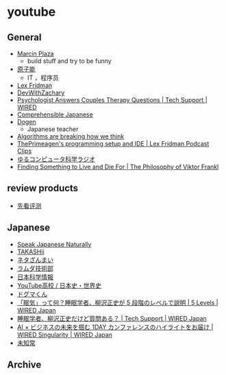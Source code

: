 # youtube

## General

- [Marcin Plaza](https://www.youtube.com/@MarcinPlaza)
  -  build stuff and try to be funny 
- [原子能](https://www.youtube.com/@yuan_zi_neng/videos)
  - IT ，程序员
- [Lex Fridman](https://www.youtube.com/@lexfridman)
- [DevWithZachary](https://www.youtube.com/@devwithzachary)
- [Psychologist Answers Couples Therapy Questions | Tech Support | WIRED](https://youtu.be/1z7n0S8gi0M)
- [Comprehensible Japanese](https://www.youtube.com/@cijapanese)
- [Dogen](https://www.youtube.com/@Dogen)
  - Japanese teacher
- [Algorithms are breaking how we think](https://youtu.be/QEJpZjg8GuA)
- [ThePrimeagen's programming setup and IDE | Lex Fridman Podcast Clips](https://youtu.be/HjHKPDutG5o)
- [ゆるコンピュータ科学ラジオ](https://www.youtube.com/@yurucom)
- [Finding Something to Live and Die For | The Philosophy of Viktor Frankl](https://www.youtube.com/watch?v=JX-8-IYhQKk)

## review products

- [先看评测](https://www.youtube.com/@%E5%85%88%E7%9C%8B%E8%AF%84%E6%B5%8B/featured)



## Japanese

- [Speak Japanese Naturally](https://www.youtube.com/@SpeakJapaneseNaturally)
- [TAKASHii](https://www.youtube.com/@takashiifromjapan)
- [ネタざんまい](https://www.youtube.com/@NetaZanmai)
- [ラムダ技術部](https://www.youtube.com/@lambdatech)
- [日本科学情報](https://www.youtube.com/@%E6%97%A5%E6%9C%AC%E7%A7%91%E5%AD%A6%E6%83%85%E5%A0%B1)
- [YouTube高校 / 日本史・世界史](https://www.youtube.com/@Y_Eschool)
- [ドグマくん](https://www.youtube.com/@doguma)
- [「眠気」って何？睡眠学者、柳沢正史が 5 段階のレベルで説明 | 5 Levels | WIRED Japan](https://youtu.be/ijwlEqRPOrc)
- [睡眠学者、柳沢正史だけど質問ある？ | Tech Support | WIRED Japan](https://youtu.be/fOsaVft0Mtw)
- [AI × ビジネスの未来を掴む 1DAY カンファレンスのハイライトをお届け | WIRED Singularity | WIRED Japan](https://youtu.be/8tyWJSKqoEI)
- [未知常](https://www.youtube.com/@nichizyochannel/videos)

## Archive
